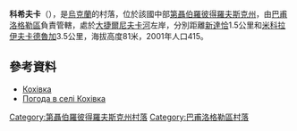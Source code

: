 {{coord|48|35|5|N|36|14|14|E|scale:30000_region:UA|display=title}}

'''科希夫卡'''（{{lang-uk|Кохівка}}），是[[烏克蘭|烏克蘭]]的村落，位於該國中部[[第聶伯羅彼得羅夫斯克州|第聶伯羅彼得羅夫斯克州]]，由[[巴甫洛格勒區|巴甫洛格勒區]]負責管轄，處於[[大捷爾尼夫卡河|大捷爾尼夫卡河]]左岸，分別距離[[新達恰_(巴甫洛格勒區)|新達恰]]1.5公里和[[米科拉伊夫卡德魯加_(布利茲紐基區)|米科拉伊夫卡德魯加]]3.5公里，海拔高度81米，2001年人口415。

==參考資料==
* [http://gska2.rada.gov.ua/pls/z7502/A005?rdat1=06.12.2007&rf7571=5937 Кохівка]{{dead link|date=2018年4月 |bot=InternetArchiveBot |fix-attempted=yes }}
* [http://weather.in.ua/ua/dnepropetrovskaja/11839 Погода в селі Кохівка]

{{DEFAULTSORT:Кохівка}}
[[Category:第聶伯羅彼得羅夫斯克州村落|Category:第聶伯羅彼得羅夫斯克州村落]]
[[Category:巴甫洛格勒區村落|Category:巴甫洛格勒區村落]]


{{Dnipropetrovsk-geo-stub}}